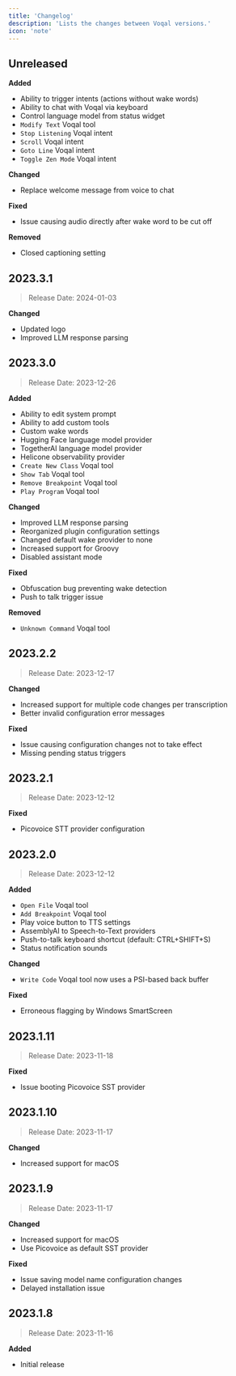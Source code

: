 ```yaml
---
title: 'Changelog'
description: 'Lists the changes between Voqal versions.'
icon: 'note'
---
```


## Unreleased

**Added**

- Ability to trigger intents (actions without wake words)
- Ability to chat with Voqal via keyboard
- Control language model from status widget
- `Modify Text` Voqal tool
- `Stop Listening` Voqal intent
- `Scroll` Voqal intent
- `Goto Line` Voqal intent
- `Toggle Zen Mode` Voqal intent

**Changed**

- Replace welcome message from voice to chat

**Fixed**

- Issue causing audio directly after wake word to be cut off

**Removed**

- Closed captioning setting

## 2023.3.1
> Release Date: 2024-01-03

**Changed**

- Updated logo
- Improved LLM response parsing

## 2023.3.0
> Release Date: 2023-12-26

**Added**

- Ability to edit system prompt
- Ability to add custom tools
- Custom wake words
- Hugging Face language model provider
- TogetherAI language model provider
- Helicone observability provider
- `Create New Class` Voqal tool
- `Show Tab` Voqal tool
- `Remove Breakpoint` Voqal tool
- `Play Program` Voqal tool

**Changed**

- Improved LLM response parsing
- Reorganized plugin configuration settings
- Changed default wake provider to none
- Increased support for Groovy
- Disabled assistant mode

**Fixed**

- Obfuscation bug preventing wake detection
- Push to talk trigger issue

**Removed**

- `Unknown Command` Voqal tool

## 2023.2.2
> Release Date: 2023-12-17

**Changed**

- Increased support for multiple code changes per transcription
- Better invalid configuration error messages

**Fixed**

- Issue causing configuration changes not to take effect
- Missing pending status triggers

## 2023.2.1
> Release Date: 2023-12-12

**Fixed**

- Picovoice STT provider configuration

## 2023.2.0
> Release Date: 2023-12-12

**Added**

- `Open File` Voqal tool
- `Add Breakpoint` Voqal tool
- Play voice button to TTS settings
- AssemblyAI to Speech-to-Text providers
- Push-to-talk keyboard shortcut (default: CTRL+SHIFT+S)
- Status notification sounds

**Changed**

- `Write Code` Voqal tool now uses a PSI-based back buffer

**Fixed**

- Erroneous flagging by Windows SmartScreen

## 2023.1.11
> Release Date: 2023-11-18

**Fixed**

- Issue booting Picovoice SST provider

## 2023.1.10
> Release Date: 2023-11-17

**Changed**

- Increased support for macOS

## 2023.1.9
> Release Date: 2023-11-17

**Changed**

- Increased support for macOS
- Use Picovoice as default SST provider

**Fixed**

- Issue saving model name configuration changes
- Delayed installation issue

## 2023.1.8
> Release Date: 2023-11-16

**Added**

- Initial release
